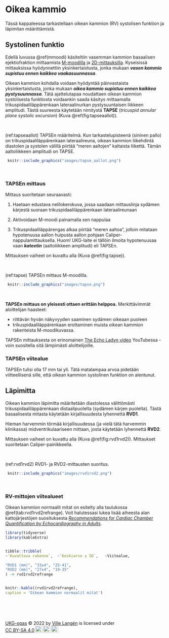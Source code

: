 # Oikea kammio

Tässä kappaleessa tarkastellaan oikean kammion (RV) systolisen funktion ja läpimitan määrittämistä.

## Systolinen funktio

Edellä luvussa \@ref(mmoodi) käsiteltiin vasemman kammion basaalisen ejektiofraktion mittaamista [M-moodilla](#lvmmoodi) ja [2D-mittauksilla](#lvef2d). Kyseisissä mittauksissa hyödynnettiin yksinkertaistusta, jonka mukaan ***vasen kammio supistuu ennen kaikkea vaakasuunnassa***.

Oikean kammion kohdalla voidaan hyödyntää päinvastaista yksinkertaistusta, jonka mukaan ***oikea kammio supistuu ennen kaikkea pystysuunnassa***. Tätä ajattelutapaa noudattaen oikean kammion systolisesta funktiosta voidaankin saada käsitys mittaamalla trikuspidaaliläppärenkaan lateraalinurkan pystysuuntaisen liikkeen amplitudi. Tästä suureesta käytetään nimitystä **TAPSE** (*tricuspid annular plane systolic excursion*) (Kuva \@ref(fig:tapseaallot)).



<br />

(ref:tapseaallot) TAPSEn määritelmä. Kun tarkastelupisteenä (sininen pallo) on trikuspidaaliläppärenkaan lateraalireuna, oikean kammion liikehdintä diastolen ja systolen välillä piirtää "meren aaltojen" kaltaista liikettä. Tämän aaltoliikkeen amplitudi on TAPSE.

```r
 knitr::include_graphics("images/tapse_aallot.png")
```

<br />



### TAPSEn mittaus

Mittaus suoritetaan seuraavasti:

1. Haetaan edustava nelilokerokuva, jossa saadaan mittauslinja sydämen kärjestä suoraan trikuspidaaliläppärenkaan lateraalireunaan

2. Aktivoidaan M-moodi painamalla sen nappulaa

3. Trikuspidaaliläppärengas alkaa piirtää "meren aaltoa", jolloin mitataan hypotenuusa aallon huipusta aallon pohjaan Caliper-nappulamittauksella. Huom! UKG-laite ei tällöin ilmoita hypotenuusaa vaan ***kateetin*** (aaltoliikkeen amplitudi) eli TAPSEn.

Mittauksen vaiheet on kuvattu alla (Kuva \@ref(fig:tapse)).


<br />

(ref:tapse) TAPSEn mittaus M-moodilla.

```r
 knitr::include_graphics("images/tapse.png")
```

<br />

**TAPSEn mittaus on yleisesti ottaen erittäin helppoa.** Merkittävimmät aloittelijan haasteet:

- riittävän hyvän näkyvyyden saaminen sydämen oikeaan puoleen
- trikuspidaaliläppärenkaan erottaminen muista oikean kammion rakenteista M-moodikuvassa.

TAPSEn mittauksesta on erinomainen [The Echo Ladyn video](https://www.youtube.com/watch?v=jy0YxRagyXo) YouTubessa - voin suositella sitä lämpimästi aloittelijoille.

### TAPSEn viitealue

TAPSEn tulisi olla 17 mm tai yli. Tätä matalampaa arvoa pidetään viitteellisenä sille, että oikean kammion  systolinen funktion on alentunut.


## Läpimitta

Oikean kammion läpimitta määritetään diastolessa välittömästi trikuspidaaliläppärenkaan distaalipuolelta (sydämen kärjen puolelta). Tästä basaalisesta mitasta käytetään kirjallisuudesta lyhennettä **RVD1**.

Hieman harvemmin törmää kirjallisuudessa (ja vielä tätä harvemmin klinikassa) midventrikulaariseen mittaan, josta käytetään lyhennettä **RVD2**.


Mittauksen vaiheet on kuvattu alla (Kuva \@ref(fig:rvd1rvd2)). Mittaukset suoritetaan Caliper-painikkeella.


<br />

(ref:rvd1rvd2) RVD1- ja RVD2-mittausten suoritus.

```r
 knitr::include_graphics("images/rvd1rvd2.png")
```

<br />

### RV-mittojen viitealueet

Oikean kammion normaalit mitat on esitelty alla taulukossa \@ref(tab:rvd1rvd2refrange). Voit halutessasi lukea lisää aiheesta alan kattojärjestöjen suosituksesta [*Recommendations for Cardiac Chamber Quantification by Echocardiography in Adults*](https://academic.oup.com/ehjcimaging/article/16/3/233/2400086?login=true).



```r
library(tidyverse)
library(kableExtra)


tibble::tribble(
~`Kuvattava rakenne`,  ~`Keskiarvo ± SD`,   ~Viitealue,

"RVD1 (mm)", "33±4", "25-41",
"RVD2 (mm)", "27±4", "19-35"
) -> rvd1rvd2refrange


knitr::kable((rvd1rvd2refrange), 
caption = 'Oikean kammion normaalit mitat')


```






<br/> <br/> <br/>

<p xmlns:cc="http://creativecommons.org/ns#" xmlns:dct="http://purl.org/dc/terms/">

<a property="dct:title" rel="cc:attributionURL" href="https://ukg-opas.netlify.app/">UKG-opas</a> © 2022 by <a rel="cc:attributionURL dct:creator" property="cc:attributionName" href="https://www.linkedin.com/in/ville-langen/">Ville Langén</a> is licensed under <a href="https://creativecommons.org/licenses/by-sa/4.0/?ref=chooser-v1" target="_blank" rel="license noopener noreferrer" style="display:inline-block;">CC BY-SA 4.0<img src="https://mirrors.creativecommons.org/presskit/icons/cc.svg?ref=chooser-v1" style="height:22px!important;margin-left:3px;vertical-align:text-bottom;"/><img src="https://mirrors.creativecommons.org/presskit/icons/by.svg?ref=chooser-v1" style="height:22px!important;margin-left:3px;vertical-align:text-bottom;"/><img src="https://mirrors.creativecommons.org/presskit/icons/sa.svg?ref=chooser-v1" style="height:22px!important;margin-left:3px;vertical-align:text-bottom;"/></a>

</p>
